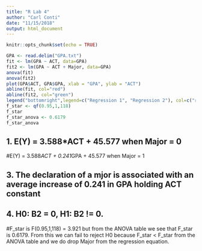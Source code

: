 ```yaml
---
title: "R Lab 4"
author: "Carl Conti"
date: "11/15/2018"
output: html_document
---
```


```r
knitr::opts_chunk$set(echo = TRUE)
```

```r
GPA <- read.delim("GPA.txt")
fit <- lm(GPA ~ ACT, data=GPA)
fit2 <- lm(GPA ~ ACT + Major, data=GPA)
anova(fit)
anova(fit2)
plot(GPA$ACT, GPA$GPA, xlab = "GPA", ylab = "ACT")
abline(fit, col="red")
abline(fit2, col="green")
legend("bottomright",legend=c("Regression 1", "Regression 2"), col=c("red", "green"), lty=1, cex=0.8)
f_star <- qf(0.95,1,118)
f_star
f_star_anova <- 0.6179
f_star_anova
```

## 1. E(Y) = 3.588*ACT + 45.577 when Major = 0

#E(Y) = 3.588*ACT + 0.241*GPA + 45.577 when Major = 1

## 3. The declaration of a mjor is associated with an average increase of 0.241 in GPA holding ACT constant

## 4. H0: B2 = 0, H1: B2 != 0.

#F_star is F(0.95,1,118) = 3.921 but from the ANOVA table we see that F_star is 0.6179. From this we can fail to reject H0 because F_star < F_star from the ANOVA table and we do drop Major from the regression equation. 


